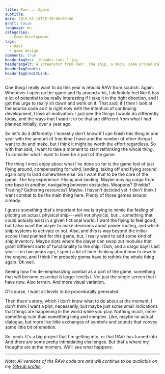 ```yaml
---
title: Ravr... Again
subtitle:
date: 2019-01-10T15:30:00+09:00
draft: false
language: en
categories:
  - Game Development
tags:
  - RAVr
  - game design
comments: true
headerImgSrc: ./header-ravr-1.jpg
headerImgAlt: A screenshot from RAVr. The ship, a moon, some procedurally generated mountains. Lots of purple.
headerImgCredit:
headerImgCreditLink:
---
```


One thing I really want to do this year is rebuild RAVr from scratch. Again. Whenever I open up the game and fly around a bit, I definitely feel like it has a lot of potential to be really interesting if I take it in the right direction, and I get this urge to really sit down and work on it. That said, if I then I look at the source code as it is right now with the intention of continuing development, I lose all motivation. I just see the things I would do differently today, and the ways that I want it to be that are different from what I had planned initially, over a year ago.

So let's do it differently. I honestly don't know if I can finish this thing in one year with the amount of free time I have and the number of other things I want to do and make, but I think it might be worth the effort regardless. So with that said, I want to take a moment to start rethinking the whole thing. To consider what I want to have be a part of the game.

The thing I most enjoy about what I've done so far is the game feel of just flying around, compensating for wind, landing, taking off and flying around again only to land somewhere else. So I want that to be the core of the game. The key experience. Flying and landing. Maybe moving cargo from one base to another, navigating between obstacles. Weapons? Shields? Trading? Gathering resources? Maybe. I haven't decided yet. I don't think I want combat to be the main thing here. Plenty of those games around already.

I guess something that's important for me is trying to mimic the feeling of piloting an actual, physical ship---well not physical, but... something that could actually exist in a given fictional world. I want the flying to feel good, but I also want the player to make decisions about power routing, and which ship systems to activate or not. Also, and this is way beyond the initial scope I had planned for this game, but, I really want to add some kind of ship inventory. Maybe slots where the player can swap out modules that grant different sorts of functionality to the ship. (Ooh, and a cargo bay!) Last year---no two years ago, I spent a lot of time thinking about how to rewrite the engine, and I think I'm probably gonna have to rethink the whole thing again. Oh well.

Seeing how I'm de-emphasizing combat as a part of the game, something that will become essential is larger level(s). Not just the single screen that I have now. Also terrain. And more visual variation.

Of course, I want all levels to be procedurally generated.

Then there's story, which I don't know what to do about at the moment. I don't think I want a plot, necessarily, but maybe just some small indications that things are happening in the world while you play. Nothing much, more something cute than something long and complex. Like, maybe no actual dialogue, but more like little exchanges of symbols and sounds that convey some little bit of emotion.

So, yeah. It's a big project that I'm getting into, or that RAVr has turned into. And there are some pretty intimidating challenges. But that's where my thoughts are at the moment. We'll see what happens.

---

_Note: All versions of the RAVr code are and will continue to be available on my [GitHub profile](https://github.com/lgrqvst/ravr)._
